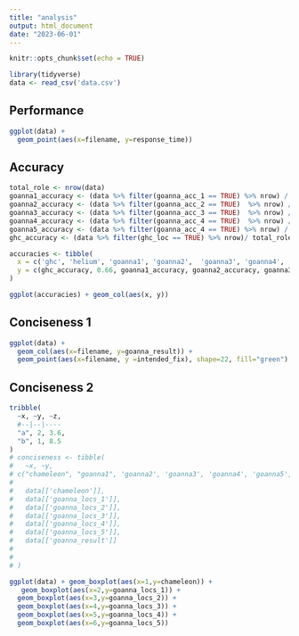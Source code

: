 ```yaml
---
title: "analysis"
output: html_document
date: "2023-06-01"
---
```


```r
knitr::opts_chunk$set(echo = TRUE)

```

```r
library(tidyverse)
data <- read_csv('data.csv')
```

## Performance

```r
ggplot(data) +
  geom_point(aes(x=filename, y=response_time))
```

## Accuracy

```r
total_role <- nrow(data)
goanna1_accuracy <- (data %>% filter(goanna_acc_1 == TRUE) %>% nrow) / total_role
goanna2_accuracy <- (data %>% filter(goanna_acc_2 == TRUE)  %>% nrow) / total_role
goanna3_accuracy <- (data %>% filter(goanna_acc_3 == TRUE)  %>% nrow) / total_role
goanna4_accuracy <- (data %>% filter(goanna_acc_4 == TRUE)  %>% nrow) / total_role
goanna5_accuracy <- (data %>% filter(goanna_acc_4 == TRUE) %>% nrow) / total_role
ghc_accuracy <- (data %>% filter(ghc_loc == TRUE) %>% nrow)/ total_role

accuracies <- tibble(
  x = c('ghc', 'helium', 'goanna1', 'goanna2',  'goanna3', 'goanna4', 'goanna5'), 
  y = c(ghc_accuracy, 0.66, goanna1_accuracy, goanna2_accuracy, goanna3_accuracy, goanna4_accuracy, goanna5_accuracy)
)

ggplot(accuracies) + geom_col(aes(x, y))

```

## Conciseness 1

```r
ggplot(data) +
  geom_col(aes(x=filename, y=goanna_result)) +
  geom_point(aes(x=filename, y =intended_fix), shape=22, fill="green")

```

## Conciseness 2

```r
tribble(
  ~x, ~y, ~z,
  #--|--|----
  "a", 2, 3.6,
  "b", 1, 8.5
)
# conciseness <- tibble(
#   ~x, ~y,
# c("chameleon", "goanna1", 'goanna2', 'goanna3', 'goanna4', 'goanna5', 'goanna-all'),
# 
#   data[['chameleon']],
#   data[['goanna_locs_1']],
#   data[['goanna_locs_2']],
#   data[['goanna_locs_3']],
#   data[['goanna_locs_4']],
#   data[['goanna_locs_5']],
#   data[['goanna_result']]
#   
#   
# )

ggplot(data) + geom_boxplot(aes(x=1,y=chameleon)) +
   geom_boxplot(aes(x=2,y=goanna_locs_1)) +
  geom_boxplot(aes(x=3,y=goanna_locs_2)) +
  geom_boxplot(aes(x=4,y=goanna_locs_3)) +
  geom_boxplot(aes(x=5,y=goanna_locs_4)) +
  geom_boxplot(aes(x=6,y=goanna_locs_5))
  

```
